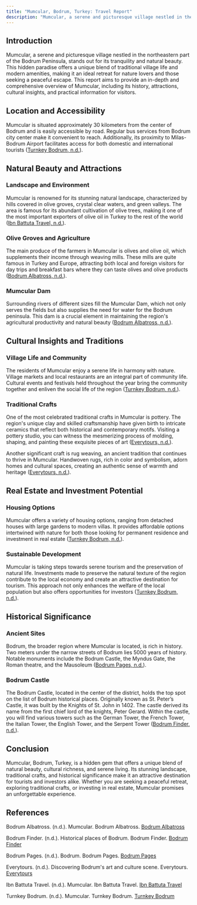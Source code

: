 ```yaml
---
title: "Mumcular, Bodrum, Turkey: Travel Report"
description: "Mumcular, a serene and picturesque village nestled in the northeastern part of the Bodrum Peninsula, stands out for its tranquility and natural beauty. "
---
```


## Introduction

Mumcular, a serene and picturesque village nestled in the northeastern part of the Bodrum Peninsula, stands out for its tranquility and natural beauty. This hidden paradise offers a unique blend of traditional village life and modern amenities, making it an ideal retreat for nature lovers and those seeking a peaceful escape. This report aims to provide an in-depth and comprehensive overview of Mumcular, including its history, attractions, cultural insights, and practical information for visitors.

## Location and Accessibility

Mumcular is situated approximately 30 kilometers from the center of Bodrum and is easily accessible by road. Regular bus services from Bodrum city center make it convenient to reach. Additionally, its proximity to Milas-Bodrum Airport facilitates access for both domestic and international tourists ([Turnkey Bodrum, n.d.](https://www.turnkeybodrum.com/en/location/mumcular)).

## Natural Beauty and Attractions

### Landscape and Environment

Mumcular is renowned for its stunning natural landscape, characterized by hills covered in olive groves, crystal clear waters, and green valleys. The area is famous for its abundant cultivation of olive trees, making it one of the most important exporters of olive oil in Turkey to the rest of the world ([Ibn Battuta Travel, n.d.](https://en.ibnbattutatravel.com/place/mumcular/)).

### Olive Groves and Agriculture

The main produce of the farmers in Mumcular is olives and olive oil, which supplements their income through weaving mills. These mills are quite famous in Turkey and Europe, attracting both local and foreign visitors for day trips and breakfast bars where they can taste olives and olive products ([Bodrum Albatross, n.d.](https://bodrum-albatross.com/en/bodrum-regions/mumcular.html)).

### Mumcular Dam

Surrounding rivers of different sizes fill the Mumcular Dam, which not only serves the fields but also supplies the need for water for the Bodrum peninsula. This dam is a crucial element in maintaining the region's agricultural productivity and natural beauty ([Bodrum Albatross, n.d.](https://bodrum-albatross.com/en/bodrum-regions/mumcular.html)).

## Cultural Insights and Traditions

### Village Life and Community

The residents of Mumcular enjoy a serene life in harmony with nature. Village markets and local restaurants are an integral part of community life. Cultural events and festivals held throughout the year bring the community together and enliven the social life of the region ([Turnkey Bodrum, n.d.](https://www.turnkeybodrum.com/en/location/mumcular)).

### Traditional Crafts

One of the most celebrated traditional crafts in Mumcular is pottery. The region's unique clay and skilled craftsmanship have given birth to intricate ceramics that reflect both historical and contemporary motifs. Visiting a pottery studio, you can witness the mesmerizing process of molding, shaping, and painting these exquisite pieces of art ([Everytours, n.d.](https://everytours.com/blog/cappadocia/discovering-bodrums-art-and-culture-scene)).

Another significant craft is rug weaving, an ancient tradition that continues to thrive in Mumcular. Handwoven rugs, rich in color and symbolism, adorn homes and cultural spaces, creating an authentic sense of warmth and heritage ([Everytours, n.d.](https://everytours.com/blog/cappadocia/discovering-bodrums-art-and-culture-scene)).

## Real Estate and Investment Potential

### Housing Options

Mumcular offers a variety of housing options, ranging from detached houses with large gardens to modern villas. It provides affordable options intertwined with nature for both those looking for permanent residence and investment in real estate ([Turnkey Bodrum, n.d.](https://www.turnkeybodrum.com/en/location/mumcular)).

### Sustainable Development

Mumcular is taking steps towards serene tourism and the preservation of natural life. Investments made to preserve the natural texture of the region contribute to the local economy and create an attractive destination for tourism. This approach not only enhances the welfare of the local population but also offers opportunities for investors ([Turnkey Bodrum, n.d.](https://www.turnkeybodrum.com/en/location/mumcular)).

## Historical Significance

### Ancient Sites

Bodrum, the broader region where Mumcular is located, is rich in history. Two meters under the narrow streets of Bodrum lies 5000 years of history. Notable monuments include the Bodrum Castle, the Myndus Gate, the Roman theatre, and the Mausoleum ([Bodrum Pages, n.d.](https://www.bodrumpages.com/English/)).

### Bodrum Castle

The Bodrum Castle, located in the center of the district, holds the top spot on the list of Bodrum historical places. Originally known as St. Peter’s Castle, it was built by the Knights of St. John in 1402. The castle derived its name from the first chief lord of the knights, Peter Gerard. Within the castle, you will find various towers such as the German Tower, the French Tower, the Italian Tower, the English Tower, and the Serpent Tower ([Bodrum Finder, n.d.](https://www.bodrumfinder.com/en/historical-places-of-bodrum/)).

## Conclusion

Mumcular, Bodrum, Turkey, is a hidden gem that offers a unique blend of natural beauty, cultural richness, and serene living. Its stunning landscape, traditional crafts, and historical significance make it an attractive destination for tourists and investors alike. Whether you are seeking a peaceful retreat, exploring traditional crafts, or investing in real estate, Mumcular promises an unforgettable experience.

## References

Bodrum Albatross. (n.d.). Mumcular. Bodrum Albatross. [Bodrum Albatross](https://bodrum-albatross.com/en/bodrum-regions/mumcular.html)

Bodrum Finder. (n.d.). Historical places of Bodrum. Bodrum Finder. [Bodrum Finder](https://www.bodrumfinder.com/en/historical-places-of-bodrum/)

Bodrum Pages. (n.d.). Bodrum. Bodrum Pages. [Bodrum Pages](https://www.bodrumpages.com/English/)

Everytours. (n.d.). Discovering Bodrum's art and culture scene. Everytours. [Everytours](https://everytours.com/blog/cappadocia/discovering-bodrums-art-and-culture-scene)

Ibn Battuta Travel. (n.d.). Mumcular. Ibn Battuta Travel. [Ibn Battuta Travel](https://en.ibnbattutatravel.com/place/mumcular/)

Turnkey Bodrum. (n.d.). Mumcular. Turnkey Bodrum. [Turnkey Bodrum](https://www.turnkeybodrum.com/en/location/mumcular)